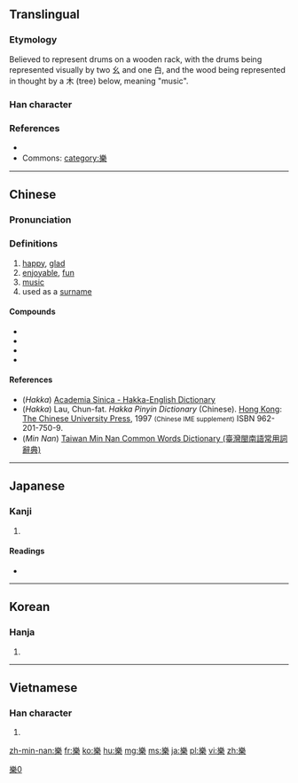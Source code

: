 ==Translingual==
{{ja-forms|[[楽]]|[[乐]]|[[樂]]|}}

===Etymology===
Believed to represent drums on a wooden rack, with the drums being represented visually by two 幺 and one 白, and the wood being represented in thought by a 木 (tree) below, meaning "music".

===Han character===
{{Han char|rn=75|rad=木|as=11|sn=15|four=2290<sub>4</sub>|canj=VID|ids=⿱⿲幺白幺木}}

===References===
* {{Han ref|kx=0548.200|dkj=15399|dj=0936.060|hdz=21280.160|uh=6A02|ud=27138|bh=BCD6|bd=48342}}
* Commons: [[Commons:Category:樂|category:樂]]

----

==Chinese==
{{zh-forms|s=乐}}

===Pronunciation===
{{zh-pron
|m=lè,yuè,yào,luò,liáo
|c=lok6,ngaau6,ngok6
|h=pfs=lo̍k, ngàu, ngo̍k;hpy=log6, ngau4, ngog6
|mn=lo̍k/ga̍k/ngāu
|w=
|mc=y
|oc=y
|ma=Zh-lè.ogg
|cat=a,n,v,pn
}}

===Definitions===
{{zh-hanzi}}

# [[happy]], [[glad]]
# [[enjoyable]], [[fun]]
# [[music]]
# used as a [[surname]]

====Compounds====
* {{zh-l|樂團}}
* {{zh-l|樂園}}
* {{zh-l|音樂}}
* {{zh-l|快樂}}

====References====
*(''Hakka'') [http://minhakka.ling.sinica.edu.tw/bkg/hakyin/search.php?DETAIL=1&LIMIT=id=26830&dbname=su_tian_1&graph=2 Academia Sinica - Hakka-English Dictionary]
*(''Hakka'') Lau, Chun-fat. ''Hakka Pinyin Dictionary'' (Chinese). [[Hong Kong]]: [[w:Chinese University of Hong Kong|The Chinese University Press]], 1997 <small>(Chinese IME supplement)</small> ISBN 962-201-750-9.
*(''Min Nan'') [http://twblg.dict.edu.tw/holodict_new/result_detail.jsp?n_no=11145&curpage=1&sample=%E6%A8%82&radiobutton=1&querytarget=1&limit=20&pagenum=2&rowcount=36 Taiwan Min Nan Common Words Dictionary (臺灣閩南語常用詞辭典)]

----

==Japanese==

===Kanji===
{{ja-kanji|grade=n|rs=木11|style=ky|shin=楽}}

# {{defn|lang=ja|sort=木11}}

====Readings====
* {{ja-readings
|goon=[[がく]] (gaku), [[らく]] (raku)
|kanon=[[がく]] (gaku), [[らく]] (raku)
|on=[[ごう]] (gō) < [[がう]] (gau)
|kun=[[たのしい]] (tanoshii), [[たのしむ]] (tanoshimu)}}

----

==Korean==

===Hanja===
{{ko-hanja|hangeul=[[악]], [[락]], [[요]]|eumhun= 풍류|rv=ak, rak, yo|mr=ak, rak, yo|y=ak, lak, yo}}

# {{defn|lang=ko|sort=木11}}

----

==Vietnamese==

===Han character===
{{vi-hantu|[[nhạc]], [[lạc]], [[nhạo]], [[nhác]]|rs=木11}}

# {{defn|lang=vi|sort=木11}}

[[Category:CJKV characters simplified differently in Japan and China|樂0]]

[[zh-min-nan:樂]]
[[fr:樂]]
[[ko:樂]]
[[hu:樂]]
[[mg:樂]]
[[ms:樂]]
[[ja:樂]]
[[pl:樂]]
[[vi:樂]]
[[zh:樂]]